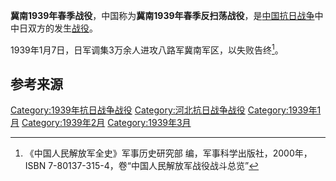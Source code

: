 {{Infobox Military Conflict
|campaign=
|image=
|caption=
|conflict=冀南1939年春季战役
|date=1939年1月－3月
|place=[[河北省|河北省]]南部地区
|result=
|combatant1=国民革命军第八路军129师主力和冀南军区部队
|combatant2=日军10、110、114师团各一部
|commander1=129师师长[[刘伯承|刘伯承]]、政委[[邓小平|邓小平]]
|commander2=第10师师团长[[筱冢义男|筱冢义男]]
|strength1=
|strength2=3万余人<ref name="中国人民解放军全史" />
|casualties1=
|casualties2=3000余人<ref name="中国人民解放军全史" />
|}}

'''冀南1939年春季战役'''，中国称为'''冀南1939年春季反扫荡战役'''，是[[中国抗日战争|中国抗日战争]]中中日双方的发生[[战役|战役]]。

1939年1月7日，日军调集3万余人进攻八路军冀南军区，以失败告终<ref name="中国人民解放军全史">《中国人民解放军全史》军事历史研究部 编，军事科学出版社，2000年，ISBN 7-80137-315-4，卷“中国人民解放军战役战斗总览”</ref>。

== 参考来源 ==
{{reflist}}

{{中国抗日战争中共战役战斗}}

[[Category:1939年抗日战争战役|Category:1939年抗日战争战役]]
[[Category:河北抗日战争战役|Category:河北抗日战争战役]]
[[Category:1939年1月|Category:1939年1月]]
[[Category:1939年2月|Category:1939年2月]]
[[Category:1939年3月|Category:1939年3月]]
